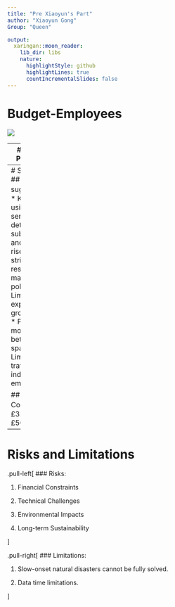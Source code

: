 ```yaml
---
title: "Pre Xiaoyun's Part"
author: "Xiaoyun Gong"
Group: "Queen"

output:
  xaringan::moon_reader:
    lib_dir: libs
    nature:
      highlightStyle: github
      highlightLines: true
      countIncrementalSlides: false
---
```


# Budget-Employees
![](figures/table1.jfif)

---
# Budget-Projects 
![](figures/table2.jfif)

---
# Summary
## Final suggestions：
* Keeping using remote sensing to detect land subsidence and sea level rise.
* Setting strict water resource management policies.
* Limiting the exploitation of groundwater.
* Providing more and better green spaces
* Limiting traffic and industrial emissions.

## Final Costs：
£32,000/£50,000  



---
# Risks and Limitations
.pull-left[
  ### Risks:
  
1. Financial Constraints

1. Technical Challenges

1. Environmental Impacts

1. Long-term Sustainability
  
]

.pull-right[
  ### Limitations:
  
1. Slow-onset natural disasters cannot be fully solved. 

1. Data time limitations.

  
]